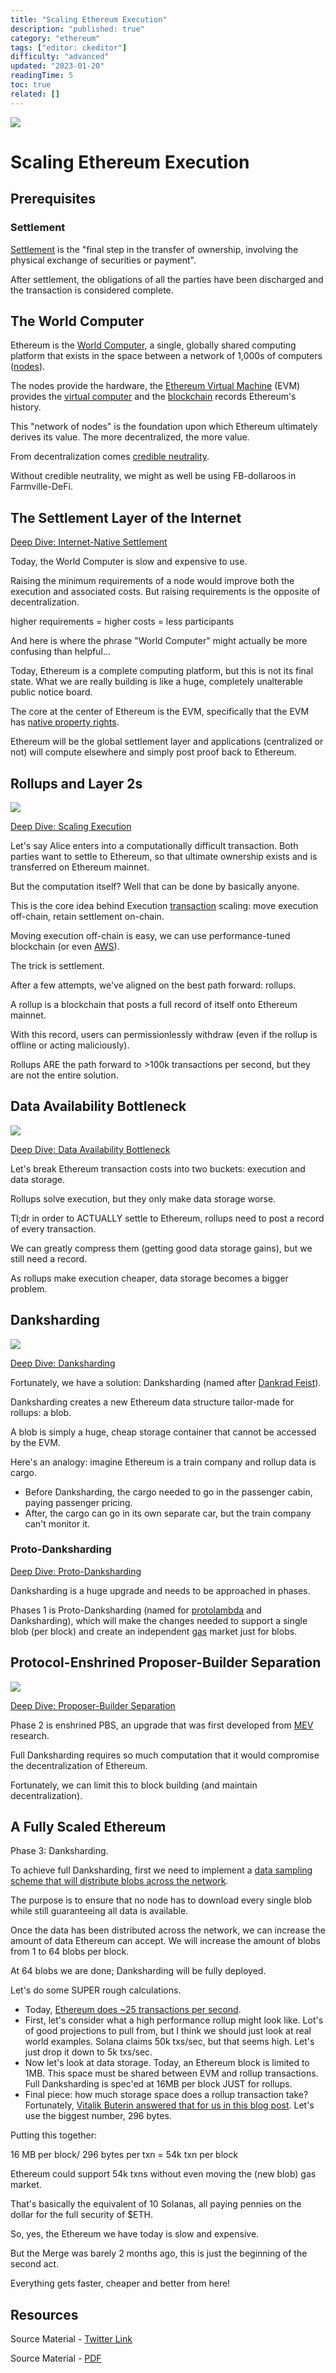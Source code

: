 ```yaml
---
title: "Scaling Ethereum Execution"
description: "published: true"
category: "ethereum"
tags: ["editor: ckeditor"]
difficulty: "advanced"
updated: "2023-01-20"
readingTime: 5
toc: true
related: []
---
```


![](/images/scaling-1.jpeg)

# Scaling Ethereum Execution

## Prerequisites

### Settlement

[Settlement](https://inevitableeth.com/home/concepts/settlement) is the "final step in the transfer of ownership, involving the physical exchange of securities or payment". 

After settlement, the obligations of all the parties have been discharged and the transaction is considered complete.

## The World Computer

Ethereum is the [World Computer](/ethereum/world-computer), a single, globally shared computing platform that exists in the space between a network of 1,000s of computers ([nodes](/ethereum/network/node)). 

The nodes provide the hardware, the [Ethereum Virtual Machine](/ethereum/evm) (EVM) provides the [virtual computer](/concepts/virtual-machine) and the [blockchain](/ethereum/blockchain) records Ethereum's history.

This "network of nodes" is the foundation upon which Ethereum ultimately derives its value. The more decentralized, the more value.

From decentralization comes [credible neutrality](/concepts/credible-neutrality). 

Without credible neutrality, we might as well be using FB-dollaroos in Farmville-DeFi.

## The Settlement Layer of the Internet

[Deep Dive: Internet-Native Settlement](/ethereum/world-computer/internet-settlement)

Today, the World Computer is slow and expensive to use. 

Raising the minimum requirements of a node would improve both the execution and associated costs. But raising requirements is the opposite of decentralization.

higher requirements = higher costs = less participants

And here is where the phrase "World Computer" might actually be more confusing than helpful...

Today, Ethereum is a complete computing platform, but this is not its final state. What we are really building is like a huge, completely unalterable public notice board.

The core at the center of Ethereum is the EVM, specifically that the EVM has [native property rights](/ethereum/evm/property-rights).

Ethereum will be the global settlement layer and applications (centralized or not) will compute elsewhere and simply post proof back to Ethereum.

## Rollups and Layer 2s

![](/images/scaling-execution.jpeg)

[Deep Dive: Scaling Execution](/ethereum/upgrades/scaling/execution)

Let's say Alice enters into a computationally difficult transaction. Both parties want to settle to Ethereum, so that ultimate ownership exists and is transferred on Ethereum mainnet.

But the computation itself? Well that can be done by basically anyone.

This is the core idea behind Execution [transaction](/ethereum/blockchain/transaction) scaling: move execution off-chain, retain settlement on-chain.

Moving execution off-chain is easy, we can use performance-tuned blockchain (or even [AWS](https://aws.amazon.com/)). 

The trick is settlement.

After a few attempts, we've aligned on the best path forward: rollups.

A rollup is a blockchain that posts a full record of itself onto Ethereum mainnet. 

With this record, users can permissionlessly withdraw (even if the rollup is offline or acting maliciously).

Rollups ARE the path forward to >100k transactions per second, but they are not the entire solution.

## Data Availability Bottleneck

![](/images/data-availability-sampling-2.jpeg)

[Deep Dive: Data Availability Bottleneck](/ethereum/upgrades/scaling/data/data-availability-bottleneck)

Let's break Ethereum transaction costs into two buckets: execution and data storage.

Rollups solve execution, but they only make data storage worse.

Tl;dr in order to ACTUALLY settle to Ethereum, rollups need to post a record of every transaction. 

We can greatly compress them (getting good data storage gains), but we still need a record.

As rollups make execution cheaper, data storage becomes a bigger problem.

## Danksharding

![](/images/danksharding-1.png)

[Deep Dive: Danksharding](/ethereum/upgrades/scaling/data)

Fortunately, we have a solution: Danksharding (named after [Dankrad Feist](https://twitter.com/dankrad)).

Danksharding creates a new Ethereum data structure tailor-made for rollups: a blob. 

A blob is simply a huge, cheap storage container that cannot be accessed by the EVM.

Here's an analogy: imagine Ethereum is a train company and rollup data is cargo.

*   Before Danksharding, the cargo needed to go in the passenger cabin, paying passenger pricing.
*   After, the cargo can go in its own separate car, but the train company can't monitor it.

### Proto-Danksharding

[Deep Dive: Proto-Danksharding](/ethereum/upgrades/scaling/data/proto-danksharding)

Danksharding is a huge upgrade and needs to be approached in phases.

Phases 1 is Proto-Danksharding (named for [protolambda](https://twitter.com/protolambda) and Danksharding), which will make the changes needed to support a single blob (per block) and create an independent [gas](/concepts/gas) market just for blobs.

## Protocol-Enshrined Proposer-Builder Separation

![](/images/pbs-1.jpeg)

[Deep Dive: Proposer-Builder Separation](/ethereum/upgrades/pbs)

Phase 2 is enshrined PBS, an upgrade that was first developed from [MEV](/concepts/mev) research. 

Full Danksharding requires so much computation that it would compromise the decentralization of Ethereum. 

Fortunately, we can limit this to block building (and maintain decentralization).

## A Fully Scaled Ethereum 

Phase 3: Danksharding.

To achieve full Danksharding, first we need to implement a [data sampling scheme that will distribute blobs across the network](/ethereum/upgrades/scaling/data/p2p-network). 

The purpose is to ensure that no node has to download every single blob while still guaranteeing all data is available.

Once the data has been distributed across the network, we can increase the amount of data Ethereum can accept. We will increase the amount of blobs from 1 to 64 blobs per block.

At 64 blobs we are done; Danksharding will be fully deployed.

Let's do some SUPER rough calculations.

*   Today, [Ethereum does ~25 transactions per second](https://ethtps.info/).
*   First, let's consider what a high performance rollup might look like. Lot's of good projections to pull from, but I think we should just look at real world examples. Solana claims 50k txs/sec, but that seems high. Let's just drop it down to 5k txs/sec.
*   Now let's look at data storage. Today, an Ethereum block is limited to 1MB. This space must be shared between EVM and rollup transactions. Full Danksharding is spec'ed at 16MB per block JUST for rollups.
*   Final piece: how much storage space does a rollup transaction take? Fortunately, [Vitalik Buterin answered that for us in this blog post](https://vitalik.ca/general/2021/01/05/rollup.html). Let's use the biggest number, 296 bytes.

Putting this together:

16 MB per block/ 296 bytes per txn = 54k txn per block

Ethereum could support 54k txns without even moving the (new blob) gas market.

That's basically the equivalent of 10 Solanas, all paying pennies on the dollar for the full security of $ETH.

So, yes, the Ethereum we have today is slow and expensive.

But the Merge was barely 2 months ago, this is just the beginning of the second act.

Everything gets faster, cheaper and better from here!

## Resources

Source Material - [Twitter Link](https://twitter.com/logarithmicrex/status/1591614638138875905)

Source Material - [PDF](/twitter-pdf-2022-11-12_scaling.pdf)

